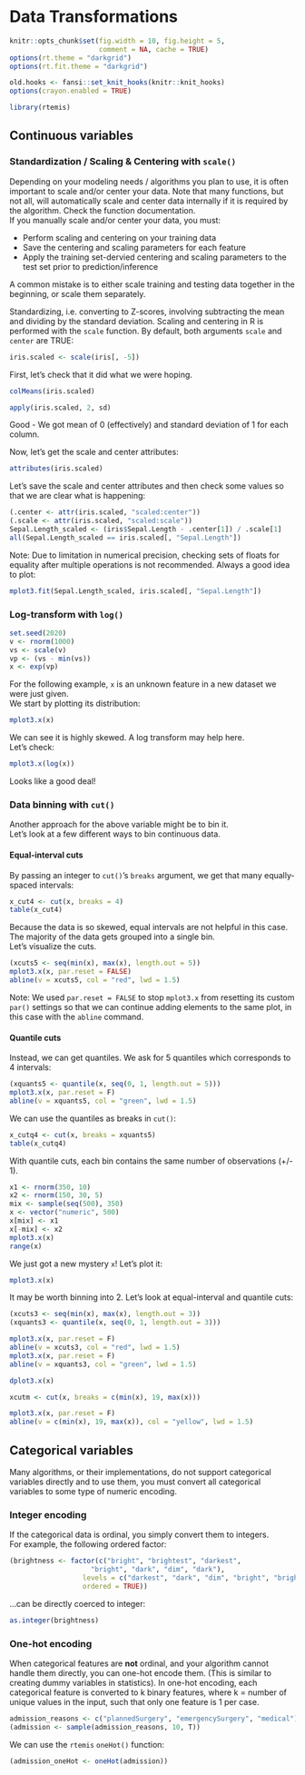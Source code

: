# Data Transformations {#datatrans}

```r
knitr::opts_chunk$set(fig.width = 10, fig.height = 5,
                      comment = NA, cache = TRUE) 
options(rt.theme = "darkgrid")
options(rt.fit.theme = "darkgrid")
```

```r
old.hooks <- fansi::set_knit_hooks(knitr::knit_hooks)
options(crayon.enabled = TRUE)
```

```r
library(rtemis)
```

## Continuous variables
### Standardization / Scaling & Centering with `scale()`
Depending on your modeling needs / algorithms you plan to use, it is often important to scale and/or center your data. Note that many functions, but not all, will automatically scale and center data internally if it is required by the algorithm. Check the function documentation.  
If you manually scale and/or center your data, you must:  

* Perform scaling and centering on your training data
* Save the centering and scaling parameters for each feature
* Apply the training set-dervied centering and scaling parameters to the test set prior to prediction/inference

A common mistake is to either scale training and testing data together in the beginning, or scale them separately.  

Standardizing, i.e. converting to Z-scores, involving subtracting the mean and dividing by the standard deviation. 
Scaling and centering in R is performed with the `scale` function. By default, both arguments `scale` and `center` are TRUE:
```r
iris.scaled <- scale(iris[, -5])
```

First, let's check that it did what we were hoping.  
```r
colMeans(iris.scaled)
```
```r
apply(iris.scaled, 2, sd)
```

Good - We got mean of 0 (effectively) and standard deviation of 1 for each column.  

Now, let's get the scale and center attributes:
```r
attributes(iris.scaled)
```

Let's save the scale and center attributes and then check some values so that we are clear what is happening:
```r
(.center <- attr(iris.scaled, "scaled:center"))
(.scale <- attr(iris.scaled, "scaled:scale"))
Sepal.Length_scaled <- (iris$Sepal.Length - .center[1]) / .scale[1]
all(Sepal.Length_scaled == iris.scaled[, "Sepal.Length"])
```

Note: Due to limitation in numerical precision, checking sets of floats for equality after multiple operations is not recommended. Always a good idea to plot:
```r
mplot3.fit(Sepal.Length_scaled, iris.scaled[, "Sepal.Length"])
```

### Log-transform with `log()`
```r
set.seed(2020)
v <- rnorm(1000)
vs <- scale(v)
vp <- (vs - min(vs))
x <- exp(vp)
```

For the following example, `x` is an unknown feature in a new dataset we were just given.  
We start by plotting its distribution:
```r
mplot3.x(x)
```
We can see it is highly skewed. A log transform may help here.  
Let's check:
```r
mplot3.x(log(x))
```

Looks like a good deal!

### Data binning with `cut()`
Another approach for the above variable might be to bin it.  
Let's look at a few different ways to bin continuous data.


#### Equal-interval cuts
By passing an integer to `cut()`'s `breaks` argument, we get that many equally-spaced intervals:
```r
x_cut4 <- cut(x, breaks = 4)
table(x_cut4)
```
Because the data is so skewed, equal intervals are not helpful in this case. The majority of the data gets grouped into a single bin.  
Let's visualize the cuts.
```r
(xcuts5 <- seq(min(x), max(x), length.out = 5))
mplot3.x(x, par.reset = FALSE)
abline(v = xcuts5, col = "red", lwd = 1.5)
```
Note: We used `par.reset = FALSE` to stop `mplot3.x` from resetting its custom `par()` settings so that we can continue adding elements to the same plot, in this case with the `abline` command.  

#### Quantile cuts
Instead, we can get quantiles. We ask for 5 quantiles which corresponds to 4 intervals:
```r
(xquants5 <- quantile(x, seq(0, 1, length.out = 5)))
mplot3.x(x, par.reset = F)
abline(v = xquants5, col = "green", lwd = 1.5)
```

We can use the quantiles as breaks in `cut()`:
```r
x_cutq4 <- cut(x, breaks = xquants5)
table(x_cutq4)
```

With quantile cuts, each bin contains the same number of observations (+/- 1).  

```r
x1 <- rnorm(350, 10)
x2 <- rnorm(150, 30, 5)
mix <- sample(seq(500), 350)
x <- vector("numeric", 500)
x[mix] <- x1
x[-mix] <- x2
mplot3.x(x)
range(x)
```

We just got a new mystery `x`! Let's plot it:
```r
mplot3.x(x)
```

It may be worth binning into 2. Let's look at equal-interval and quantile cuts:  
```r
(xcuts3 <- seq(min(x), max(x), length.out = 3))
(xquants3 <- quantile(x, seq(0, 1, length.out = 3)))
```
```r
mplot3.x(x, par.reset = F)
abline(v = xcuts3, col = "red", lwd = 1.5)
mplot3.x(x, par.reset = F)
abline(v = xquants3, col = "green", lwd = 1.5)
```

```r
dplot3.x(x)
```

```r
xcutm <- cut(x, breaks = c(min(x), 19, max(x)))
```

```r
mplot3.x(x, par.reset = F)
abline(v = c(min(x), 19, max(x)), col = "yellow", lwd = 1.5)
```


## Categorical variables
Many algorithms, or their implementations, do not support categorical variables directly and to use them, you must convert all categorical variables to some type of numeric encoding.

### Integer encoding
If the categorical data is ordinal, you simply convert them to integers.  
For example, the following ordered factor:
```r
(brightness <- factor(c("bright", "brightest", "darkest",
                    "bright", "dark", "dim", "dark"),
                  levels = c("darkest", "dark", "dim", "bright", "brightest"),
                  ordered = TRUE))
```
...can be directly coerced to integer:

```r
as.integer(brightness)
```

### One-hot encoding
When categorical features are **not** ordinal, and your algorithm cannot handle them directly, you can one-hot encode them. (This is similar to creating dummy variables in statistics). In one-hot encoding, each categorical feature is converted to k binary features, where k = number of unique values in the input, such that only one feature is 1 per case.

```r
admission_reasons <- c("plannedSurgery", "emergencySurgery", "medical")
(admission <- sample(admission_reasons, 10, T))
```
We can use the `rtemis` `oneHot()` function:
```r
(admission_oneHot <- oneHot(admission))
```

